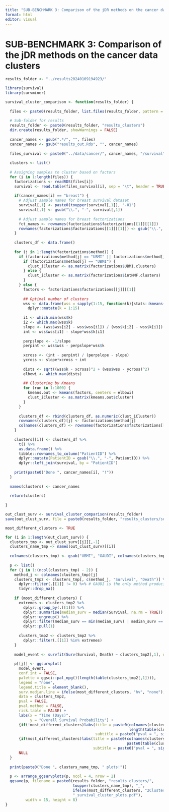 ```yaml
---
title: "SUB-BENCHMARK 3: Comparison of the jDR methods on the cancer data clusters"
format: html
editor: visual
---
```


# SUB-BENCHMARK 3: Comparison of the jDR methods on the cancer data clusters

```r
results_folder <- "../results20240109194923/"

library(survival)
library(survminer)

survival_cluster_comparison <- function(results_folder) {
  
  files <- paste0(results_folder, list.files(results_folder, pattern = "\\.Rds"))
  
  # Sub-folder for results
  results_folder <- paste0(results_folder, "results_clusters")
  dir.create(results_folder, showWarnings = FALSE)
  
  cancer_names <- gsub(".*/", "", files)
  cancer_names <- gsub("results_out.Rds", "", cancer_names)
  
  files_survival <- paste0("../data/cancer/", cancer_names, "/survival")
  
  clusters <- list()
  
  # Assigning samples to cluster based on factors
  for (i in 1:length(files)) {
    factorizations <- readRDS(files[i])
    survival <- read.table(files_survival[i], sep = "\t", header = TRUE, stringsAsFactors = FALSE)
    
    if(cancer_names[i] == "breast") {
      # Adjust sample names for breast survival dataset
      survival[,1] <- paste0(toupper(survival[,1]), "-01")
      survival[,1] <- gsub("\\.", "-", survival[,1])
      
      # Adjust sample names for breast factorizations
      fct_names <- rownames(factorizations$factorizations[[1]][[1]])
      rownames(factorizations$factorizations[[1]][[1]]) <- gsub("\\.", "-", fct_names)
    }
    
    clusters_df <- data.frame()
    
    for (j in 1:length(factorizations$method)) {
      if (factorizations$method[j] == "UBMI" || factorizations$method[j] == "intNMF") {
        if (factorizations$method[j] == "UBMI") {
          clust_iCluster <- as.matrix(factorizations$UBMI.clusters)
        } else {
          clust_iCluster <- as.matrix(factorizations$intNMF.clusters)
        }
      } else {
        factors <- factorizations$factorizations[[j]][[1]]
        
        ## Optimal number of clusters
        wss <- data.frame(wss = sapply(1:15, function(k){stats::kmeans(factors, k)$tot.withinss})) %>%
          dplyr::mutate(k = 1:15)
        
        i1 <- which.min(wss$k)
        i2 <- which.max(wss$k)
        slope <- (wss$wss[i2] - wss$wss[i1]) / (wss$k[i2] - wss$k[i1])
        int <- wss$wss[i1] - slope*wss$k[i1]
        
        perpslope <- -1/slope
        perpint <- wss$wss - perpslope*wss$k
        
        xcross <- (int - perpint) / (perpslope - slope)
        ycross <- slope*xcross + int
        
        dists <- sqrt((wss$k - xcross)^2 + (wss$wss - ycross)^2)
        elbowi <- which.max(dists)
        
        ## Clustering by Kmeans
        for (run in 1:1000) {
          kmeans.out <- kmeans(factors, centers = elbowi)
          clust_iCluster <- as.matrix(kmeans.out$cluster)
        }
      }
      
      clusters_df <- rbind(clusters_df, as.numeric(clust_iCluster))
      rownames(clusters_df)[j] <- factorizations$method[j]
      colnames(clusters_df) <- rownames(factorizations$factorizations[[1]][[1]])
    }
    
    clusters[[i]] <- clusters_df %>% 
      t() %>% 
      as.data.frame() %>% 
      tibble::rownames_to_column("PatientID") %>% 
      dplyr::mutate(PatientID = gsub("\\.", "-", PatientID)) %>% 
      dplyr::left_join(survival, by = "PatientID")
    
    print(paste0("Done ", cancer_names[i], "!"))
  }
  
  names(clusters) <- cancer_names
  
  return(clusters)
  
}

out_clust_surv <- survival_cluster_comparison(results_folder)
save(out_clust_surv, file = paste0(results_folder, "results_clusters/survival_clusters.RData"))
```

```r
most_different_clusters <- TRUE

for (i in 1:length(out_clust_surv)) {
  clusters_tmp <- out_clust_surv[[i]][,-1]
  clusters_name_tmp <- names(out_clust_surv)[[i]]
  
  colnames(clusters_tmp) <- gsub("UBMI", "GAUDI", colnames(clusters_tmp))
  
  p <- list()
  for (j in 1:(ncol(clusters_tmp) - 2)) {
    method_j <- colnames(clusters_tmp)[j]
    clusters_tmp2 <- clusters_tmp[, c(method_j, "Survival", "Death")] %>%
      dplyr::filter(.[[1]] != 0) %>% # GAUDI is the only method producing cluster "0" (aka "noise")
      tidyr::drop_na()
    
    if (most_different_clusters) {
      extremes <- clusters_tmp2 %>%
        dplyr::group_by(.[[1]]) %>%
        dplyr::summarise(median_surv = median(Survival, na.rm = TRUE)) %>%
        dplyr::ungroup() %>%
        dplyr::filter(median_surv == min(median_surv) | median_surv == max(median_surv)) %>%
        dplyr::pull(1)
      
      clusters_tmp2 <- clusters_tmp2 %>%
        dplyr::filter(.[[1]] %in% extremes)
    }
    
    model_event <- survfit(Surv(Survival, Death) ~ clusters_tmp2[,1], data = clusters_tmp2)
    
    p[[j]] <- ggsurvplot(
      model_event,
      conf.int = FALSE,
      palette = ggsci::pal_npg()(length(table(clusters_tmp2[,1]))),
      legend = "none",
      legend.title = element_blank(),
      surv.median.line = ifelse(most_different_clusters, "hv", "none"),
      data = clusters_tmp2,
      pval = FALSE,
      pval.method = FALSE,
      risk.table = FALSE) +
      labs(x = "Time (Days)",
           y = "Overall Survival Probability") +
      {if(!most_different_clusters)labs(title = paste0(colnames(clusters_tmp2)[1], " (", 
                                                       length(table(clusters_tmp2[,1])), " clusters)"),
                                        subtitle = paste0("pval = ", signif(surv_pvalue(model_event)$pval, digits = 3)))} +
      {if(most_different_clusters)labs(title = paste0(colnames(clusters_tmp2)[1], " (N = ", 
                                                      paste0(table(clusters_tmp2[,1]), collapse = "/"), ")"),
                                       subtitle = paste0("pval = ", signif(surv_pvalue(model_event)$pval, digits = 3)))} +
      NULL
  }
  
  print(paste0("Done ", clusters_name_tmp, " plots!"))
  
  p <- arrange_ggsurvplots(p, ncol = 4, nrow = 2)
  ggsave(p, filename = paste0(results_folder, "results_clusters/",
                              toupper(clusters_name_tmp), "_", 
                              ifelse(most_different_clusters, "2Clusters", "AllClusters"),
                              "_survival_cluster_plots.pdf"),
         width = 15, height = 8)
}
```
